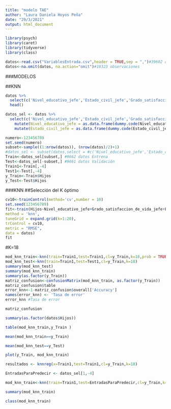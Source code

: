 ```yaml
---
title: "modelo TAE"
author: "Laura Daniela Hoyos Peña"
date: "29/3/2021"
output: html_document
---
```



```r
library(psych)
library(caret)
library(tidyverse)
library(class)
```

```r
datos<-read.csv("VariablesEntrada.csv",header = TRUE,sep = ",")#39602 observaciones
datos<-na.omit(datos, na.action="omit")#19323 observaciones
```

###MODELOS

##KNN



```r
datos %>% 
  select(c('Nivel_educativo_jefe','Estado_civil_jefe','Grado_satisfaccion_de_vida_jefe','Hijos','Numero_personas_por_casa'))%>%
  head()
```

```r
datos_sel <- datos %>% 
  select(c('Nivel_educativo_jefe','Estado_civil_jefe','Grado_satisfaccion_de_vida_jefe','Hijos','Numero_personas_por_casa')) %>%
    mutate(Nivel_educativo_jefe = as.data.frame(dummy.code(Nivel_educativo_jefe))) %>%
    mutate(Estado_civil_jefe = as.data.frame(dummy.code(Estado_civil_jefe)))  
```


```r
numero<-123456789
set.seed(numero)
subset<-sample((1:nrow(datos)), (nrow(datos)/2)+1)
#datos_sel <- subset(datos,select = #c('Nivel_educativo_jefe','Estado_civil_jefe','Grado_satisfaccion_de_vida_jefe','Hijos','Numero_personas_por_casa'))
Train<-datos_sel[subset,] #9662 datos Entrena
Test<-datos_sel[-subset,] #9661 datos Validación
Train1<-Train[,-4]
Test1<-Test[,-4]
y_Train<-Train$Hijos
y_Test<-Test$Hijos
```
###KNN
##Selección del K óptimo

```r

cv10<-trainControl(method='cv',number = 10)
set.seed(123456789)
fit<-train(Hijos~Nivel_educativo_jefe+Grado_satisfaccion_de_vida_jefe+Estado_civil_jefe+Numero_personas_por_casa,
method = 'knn',
tuneGrid = expand.grid(k=1:20),
trControl = cv10,
metric = "RMSE",
data = datos)
fit
```

#K=18
```r
mod_knn_train<-knn(train=Train1,test=Train1,cl=y_Train,k=18,prob = TRUE, use.all = TRUE)
mod_knn_test<-knn(train=Train1,test=Test1,cl=y_Train,k=18)
summary(mod_knn_test)
summary(mod_knn_train)
summary(as.factor(y_Train))
matriz_confusion<-confusionMatrix(mod_knn_train, as.factor(y_Train))
matriz_confusion$table
error_knn<-1-matriz_confusion$overall['Accuracy']
names(error_knn) <- 'Tasa de error'
error_knn #Tasa de error
```
```r
matriz_confusion
```






```r
summary(as.factor(datos$Hijos))
```


```r
table(mod_knn_train,y_Train )
```
```r
mean(mod_knn_train==y_Train)
```
```r
mean(mod_knn_test==y_Test)
```


```r
plot(y_Train, mod_knn_train)
```

```r
resultados <- knnreg(x=Train1,test=Train1,cl=y_Train,k=18)
```


```r
EntradasParaPredecir <- datos_sel[1,-4]
```


```r
mod_knn_train<-knn(train=Train1,test=EntradasParaPredecir,cl=y_Train,k=18,prob = TRUE, use.all = TRUE)
```

```r
summary(mod_knn_train)
```

```r
class(mod_knn_train)
```

